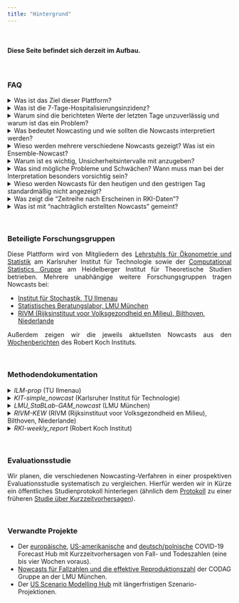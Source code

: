 ```yaml
---
title: "Hintergrund"
---
```


<style>
p {
  text-align: justify;
}
</style>

<br>

#### Diese Seite befindet sich derzeit im Aufbau.

<br>

### FAQ

<details><summary>Was ist das Ziel dieser Plattform?</summary>
<p>
*Das Hauptziel dieses Projekts besteht darin, die Werte der 7-Tages-Hospitalisierungsinzidenz in Deutschland besser interpretierbar zu machen und aus vorläufigen Daten aktuelle Trends herauszuarbeiten. Wie in den Antworten zu den weiteren Fragen erläutert unterschätzen die jeweils neuesten Werte der rohen Hospitalisierungsinzidenz die entsprechende wahre Zahl der Hospitalisierungen. Nowcast-Korrekturen dieser Zahlen erlauben eine besseren Einschätzung der derzeitigen epidemiologischen Lage.*
</p>
<p>
*Gleichzeitig haben wir ein wissenschaftliches Interesse, verschiedene Nowcasting-Verfahren miteinander zu vergleichen und zu untersuchen, ob die Kombination verschiedener Nowcasts zu verlässlicheren Ergebnissen führt.*
</p>
</details>

<details><summary>Was ist die 7-Tage-Hospitalisierungsinzidenz?</summary>
<p>
*Die heutige 7-Tage-Hospitalisierungsinzidenz ist die Anzahl an hospitalisierten COVID-19 Fällen (absolut oder pro 100.000 Einwohner) deren Meldedatum, also das Datum an dem das lokale Gesundheitsamt die zugehörige COVID-19 Infektion elektronisch erfasst hat, in den 7 vorangegangenen Tagen liegt. Es handelt sich also* nicht *um die Zahl der neuen Hospitalisierungen in den letzten 7 Tagen. Auch berücksichtigt die 7-Tage-Hospitalisierungsinzidenz nicht, ob der Hospitalisierungsgrund COVID-19 oder ein anderer ist.*
</p>

<p> *Weitere Informationen sowie die aktuellen und vergangenen 7-Tage-Hospitalisierungsinzidenzen finden sich auf der [Github Seite des Robert Koch-Instituts](https://github.com/robert-koch-institut/COVID-19-Hospitalisierungen_in_Deutschland).*
</p>
</details>

<details><summary>Warum sind die berichteten Werte der letzten Tage unzuverlässig und warum ist das ein Problem?</summary>
<p>
*Zwischen dem Meldedatum und dem Datum, an welchem ein hospitalisierter Fall vom Robert Koch-Institut in die 7-Tage-Hospitalisierungsinzidenz aufgenommen wird, können mehrere Tage vergehen. Hier spielen mehrere Faktoren eine Rolle. Erstens kann es sein, dass die Person am Meldedatum nicht in einem Zustand ist, der Hospitalisierung erfordert, jedoch später hospitalisiert werden muss. In diesem Fall wird rückwirkend die Zahl der Hospitalisierungen für das entsprechende Meldedatum um eins erhöht. Zweitens kann es Meldeverzüge zwischen dem tatsächlichen Hospitalisierungsdatum und der Erfassung der Hospitalisieurngen in den Daten des RKI geben.*
</p>
<p>
*Deswegen ändern sich die täglichen, nach Meldedatum ausgewiesenen, Hospitalisierungen nachträglich. Die meisten Nachtragungen erfolgen innerhalb von wenigen Tagen, sodass vor allem die Werte der jeweils letzten Tage betroffen sind. Diese unterschätzen die tatsächlichen Hospitalisierungen oft deutlich (siehe z.B. [dieser Nachrichtenartikel des NDR](https://www.ndr.de/nachrichten/info/Hospitalisierungsrate-zeigt-nur-noch-die-Haelfte-der-Corona-Patienten,hospitalisierungsrate102.html)). Das macht es sehr schwierig, aktuelle Tendenzen aus der rohen 7-Tage-Hospitalisierungsinzidenz abzulesen. Insbesondere kann der Eindruck einer fallenden Hospitalisierungsinzidenz entstehen, selbst wenn diese in Wirklichkeit steigt.*
</p>
</details>

<details><summary>Was bedeutet Nowcasting und wie sollten die Nowcasts interpretiert werden?</summary>
<p>
*Nowcasting bezeichnet ein statistisches Korrekturverfahren, das ausgehend von vorläufigen Messungen schätzt, welchen Wert die selben Größen in einer späteren finalen Version eines Datensatzes annehmen werden. In unserem Anwendunsfall schätzen wir beruhend auf den Hospitalisierungen, die bis zum heutigen Tag für ein bestimmtes Meldedatum (siehe oben) bekannt geworden sind, wie hoch die Zahl der Hospitalisierungen für dieses Datum nach Vorliegen aller Meldungen insgesamt liegen wird.*
</p>
<p>
*Klassischerweise bezieht sich Nowcasting auf Ereignisse, die bereits eingetreten sind, aber noch nicht vollständig gemessen oder erfasst sind. Bei COVID-19-Fallzahlen schätzen das Nowcasting-Verfahren beispielsweise, wie viele Infektionen insgesamt an einem bestimmten Tag erfasst worden sind bevor diese Daten vollständig an zentraler Stelle zusammengetragen sind. Im Fall der Hospitalisierungen trifft dies nicht ganz zu, denn es ist möglich, dass Hospitalisierungen, die einem bestimmten (Fall-)Meldedatum zuzuordnen sind zum Zeitpunkt des Nowcasts noch gar nicht passiert sind. Wir verwenden dennoch den Begriff des Nowcasting, der sich auch für diese Art von Analyse eingebürgert hat.*
</p>
<p>
*Die hier präsentierten Nowcasts sollten als Wahrscheinlichkeitsaussagen interpretiert werden. Eine exakte Bestimmung der tatsächlichen Hospitalisierungszahl ist nicht möglich und Nowcasts geben lediglich einen Bereich wahrscheinlicher Werte an (siehe unten).*
</p>
</details>

<details><summary>Wieso werden mehrere verschiedene Nowcasts gezeigt? Was ist ein Ensemble-Nowcast?</summary>
<p>
*Bei der Erstellung von Nowcasts wird stets eine Reihe von Annahmen getroffen. Zudem können unterschiedliche Modelle unterschiedliche zusätzliche Datenquellen mit einbeziehen. Daher können sich die Ergebnisse verschiedener Verfahren unterscheiden, und es ist es sinnvoll, mehrere Nowcasts zu vergleichen und die Bandbreite der Vorhersagen zu berücksichtigen. Zudem kann es vorteilhaft sein, verschiedene Nowcasts in einem sogenannten Ensemble-Nowcast zusammenzuführen, um eine robustere Schätzung zu erhalten. Dies hat sich beispielsweise in der [Wettervorhersage](https://www.science.org/doi/abs/10.1126/science.1115255), aber auch in [epidemiologischen Anwendungen](https://www.medrxiv.org/content/10.1101/2021.02.03.21250974v1.full) bewährt.*
</p>
</details>

<details><summary>Warum ist es wichtig, Unsicherheitsintervalle mit anzugeben?</summary>
<p>
*Kein Modell ist perfekt und die genaue Zahl der Hospitalisierungen zu einem bestimmten Meldedatum kann nicht exakt vorhergesagt werden. Die Nowcasts, die hier dargestellt werden, quantifizieren deshalb explizit ihre eigene Unsicherheit, d.h. geben mit an, als wie verlässlich sie ihre eigene Schätzung ansehen. Dies geschieht mittels Intervallen, die den wahren Wert mit einer bestimmten Wahrscheinlichkeit (50% oder 95%) enthalten sollen.*
</p>
</details>

<details><summary>Was sind mögliche Probleme und Schwächen? Wann muss man bei der Interpretation besonders vorsichtig sein?</summary>
<p>
*Die zentrale Annahme, auf der die meisten Nowcasts beruhen ist, dass die Verzögerungen zwischen Meldedatum und Erscheinen einer Hospitalisierung in den Daten des RKI auch in Zukunft ähnlichen Mustern folgen werden wie in der Vergangenheit. Ist dies nicht mehr der Fall, etwa aufgrund gewichtiger Änderungen der Teststrategie oder einer Überlastung der Gesundheitsämter, so kann die Qualität der Nowcasts beeinträchtigt werden.*
</p>
</details>

<details><summary>Wieso werden Nowcasts für den heutigen und den gestrigen Tag standardmäßig nicht angezeigt?</summary>
<p>
*Für den heutigen und gestrigen Tag werden besonders viele Fälle nachgemeldet. Dadurch sind auch die Nowcasts für diese Tage weniger zuverlässig als für Tage, die weiter in der Vergangenheit liegen. Wir zeigen die Nowcasts für den heutigen und gestrigen Tag aus diesem Grund standardmäßig nicht an und empfehlen, sie sehr vorsichtig zu interpretieren.*
</p>
</details>

<details><summary>Was zeigt die "Zeitreihe nach Erscheinen in RKI-Daten"?</summary>
<p>
*Eine Alternative zum Nowcast der Hospitalisierungsinzidenz nach Meldedatum (also dem Datum, an dem die Infektion im lokale Gesundheitsamt elektronisch erfasst wurde, siehe oben) ist es, Hospitalisierungszahlen nach dem Zeitpunkt ihres Auftauchens im Datensatz des RKI zu aggregieren. Diese Zahlen ändern sich in den darauffolgenden Tagen nicht mehr, sodass Trends einfacher zu interpretieren sind. Die resultierende Kurve ist gegenüber der 7-Tages-Inzidenz nach Meldedatum in der Regel nach rechts verschoben, da es eine Verzögerung zwischen dem Meldedatum und dem Auftauchen einer Hospitalisierung in den Daten gibt.*
</p>
</details>

<details><summary>Was ist mit "nachträglich erstellten Nowcasts" gemeint?</summary>
<p>
*Das Hauptziel dieses Projekts ist es, Nowcasts in Echtzeit zur Verfügung zu stellen um eine verbesserte Lageeinschätzung zu ermöglichen. Um verschiedene Modellierungsansätze besser wissenschaftlich vergleichen zu können, sammeln wir aber auch Nowcasts, die rückwirkend erzeugt wurden. So können wir evaluieren, wie diese in der Vergangenheit abgeschnitten hätten. Wichtig für einen fairen Vergleich ist hierbei, dass auch bei den nachträglich erstellten Nowcasts nur Daten in das Modell einfließen, die zum jeweiligen Nowcast-Zeitpunkt bereits verfügbar waren.*
</p>
</details>

<br>

### Beteiligte Forschungsgruppen

Diese Plattform wird von Mitgliedern des [Lehrstuhls für Ökonometrie und Statistik](https://statistik.econ.kit.edu/index.php) am Karlsruher Institut für Technologie sowie der [Computational Statistics Gruppe](https://www.h-its.org/de/forschung/cst/) am Heidelberger Institut für Theoretische Studien betrieben. Mehrere unabhängige weitere Forschungsgruppen tragen Nowcasts bei:

- [Institut für Stochastik, TU Ilmenau](https://www.tu-ilmenau.de/stochastik/)
- [Statistisches Beratungslabor, LMU München](https://corona.stat.uni-muenchen.de/)
- [RIVM (Rijksinstituut voor Volksgezondheid en Milieu), Bilthoven, Niederlande](https://www.rivm.nl/en)


Außerdem zeigen wir die jeweils aktuellsten Nowcasts aus den [Wochenberichten](https://www.rki.de/DE/Content/InfAZ/N/Neuartiges_Coronavirus/Situationsberichte/Gesamt.html) des Robert Koch Instituts.

<br>

### Methodendokumentation

<details><summary>*ILM-prop* (TU Ilmenau)</summary>
<p>
*Diese Nowcasts verwenden die in der Vergangenheit beobachteten an der 7-Tage-Inzidenz der COVID-19 Fällen anteiligen 7-Tage-Hospitalisierungsinzidenz nach einer, zwei usw. Wochen. Von der heute bekannten 7-Tage-Inzidenz werden dann diese Anteile berechnet und aufsummiert um die finale Anzahl an 7-Tage-Hospitalisierungen vorherzusagen. Die Unsicherheit wird durch Anwendung der Methode auf vergangene Zeitpunkte quantifiziert, wobei eine Log-Normalverteilung (Altersgruppen) beziehungsweise Normalverteilung (Summe über alle Altersgruppen) für die Vorhersagefehler angesetzt wird.*
</p>

<p>
*Die Hauptannahme dieses Verfahrens ist, dass sich der Anteil von Hospitalisierungen an der 7-Tage-Inzidenz und die Verzüge von Meldedatum des Falls bis dieser in den RKI-Daten erscheint nur langsam ändert.*
</p>
</details>

<details><summary>*KIT-simple_nowcast* (Karlsruher Institut für Technologie)</summary>
<p>
*Das Nowcasting beruht auf einer einfachen Schätzung der Verteilung der Verzögerungsdauern zwischen Meldedatum und Erscheinen einer Hospitalisierung in den RKI-Daten (basierend auf den letzten 50 Tagen). Aus diesen werden Multiplikationsfaktoren abgeleitet, mit denen die jeweils unvollständigen aktuellsten Beobachtungen nach oben korrigiert werden. Um die Nowcast-Unsicherheit zu beurteilen werden derartige korrigierte Werte auch für vergangene Zeitpunkte (basierend jeweils auf der damals verfügbaren Information) generiert und mit den entsprechenden später gemachten Beobachtungen verglichen. Hierfür wird eine negative Binomialverteilung angenommen, deren Streuungsparameter vom zeitlichen Abstand zwischen Meldedatum und Zeitpunkt des Nowcats abhängt. Die Schätzung der Streuungsparameter erfolgt mittels der Maximum Likelihood-Methode.*
</p>
<p>
*Dieses Verfahren ist bewusst einfach gehalten. Die zentrale Annahme besteht darin, dass die Struktur der Meldeverzüge zeitlich stabil bleibt. Z.B. Wochentagseffekte oder Entwicklungen der Fallzahlen werden nicht berücksichtigt.*
</p>
</details>


<details><summary>*LMU_StaBLab-GAM_nowcast* (LMU München)</summary>
<p>
*Die Nowcasts beruhen auf einem generalisierten additiven Modell und der sequenziellen Multinomialstruktur der zeitlichen Verzögerungen. Das Modell ist eine geringfügig angepasste Version des Verfahrens von [Schneble et al. (2020)](https://onlinelibrary.wiley.com/doi/full/10.1002/bimj.202000143) zum Nowcasting von tödlich verlaufenden Infektionen.*
</p>
</details>




<details><summary>*RIVM-KEW* (RIVM (Rijksinstituut voor Volksgezondheid en Milieu), Bilthoven, Niederlande)</summary>
<p>
*Dieses Modell ist eine vereinfachte Version des Verfahrens von van de Kassteele, Eilers und Wallinga ([Epidemiology, 2019](https://doi.org/10.1097/ede.0000000000001050)). Für die berichteten Zählwerte pro Meldedatum und Verzögerung wird eine negative Binomialverteilung angenommen. Die erwarteten Werte werden mittels einer zweidimensionalen P-Spline-Oberfläche und weiteren Kovariablen modelliert. Diese Oberfläche wird für die noch nicht beobachteten Kombinationen von Datums- und Verzögerungswert extrapoliert. Der Nowcast für ein Meldedatum entspricht dann der Summe über die entsprechenden beobachteten und extrapolierten Zählwerte pro Verzögerungsdauer. Vorhersageintervalle werden per Monte-Carlo-Simulation aus der entsprechenden prädiktiven Verteilung generiert. Die vereinfachte Version des Modells enthält keine Interaktionsterme für Kalenderzeit und Verzögerung und keine Unimodalitäts- oder Boundary-Restriktionen. Das Modell wird mittels des R-Pakets [mgcv](https://cran.r-project.org/web/packages/mgcv/index.html) angepasst.*
</p>
</details>

<details><summary>*RKI-weekly_report* (Robert Koch Institut)</summary>
<p>
*Hierbei handelt es sich um Schätzungen, die jeweils Donnerstags in den [Wochenberichten des Robert Koch Instituts](https://www.rki.de/DE/Content/InfAZ/N/Neuartiges_Coronavirus/Situationsberichte/Gesamt.html) veröffentlicht werden. Diese basieren auf einer modifizierten Variante der [Nowcastingberechnung zur 7-Tage-Inzidenz](https://www.rki.de/DE/Content/InfAZ/N/Neuartiges_Coronavirus/Projekte_RKI/Nowcasting.html).*
</p>
<p>
*Da die Nowcast-Schätzung des RKI derzeit nur über den Wochenbericht kommuniziert wird wird sie für diese Plattform aus der jeweiligen Grafik ausgelesen, was zu kleineren Ungenauigkeiten führen kann.*
</p>
</details>

<br>

### Evaluationsstudie

Wir planen, die verschiedenen Nowcasting-Verfahren in einer prospektiven Evaluationsstudie systematisch zu vergleichen. Hierfür werden wir in Kürze ein öffentliches Studienprotokoll hinterlegen (ähnlich dem [Protokoll](https://osf.io/zkdvb/) zu einer früheren [Studie über Kurzzeitvorhersagen](https://www.nature.com/articles/s41467-021-25207-0)).

<br>

### Verwandte Projekte

- Der [europäische](https://covid19forecasthub.eu/), [US-amerikanische](https://covid19forecasthub.org/) and [deutsch/polnische](https://kitmetricslab.github.io/forecasthub/) COVID-19 Forecast Hub mit Kurzzeitvorhersagen von Fall- und Todeszahlen (eine bis vier Wochen voraus).
- [Nowcasts für Fallzahlen und die effektive Reproduktionszahl](https://corona.stat.uni-muenchen.de/nowcast/) der CODAG Gruppe an der LMU München.
- Der [US Scenario Modelling Hub](https://covid19scenariomodelinghub.org/) mit längerfristigen Szenario-Projektionen.
